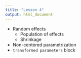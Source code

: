 ```yaml
---
title: "Lesson 4"
output: html_document
---
```




- Random effects
  - Population of effects
  - Shrinkage
- Non-centered parametrization
- `transformed parameters` block

